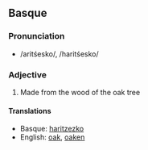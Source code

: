 == Basque ==
===Pronunciation===
*/arit&sacute;esko/, /harit&sacute;esko/

===Adjective===

# Made from the wood of the oak tree

====Translations====
*Basque: [http://eu.wiktionary.org/wiki/haritzezko haritzezko]
*English: [[oak]], [[oaken]]